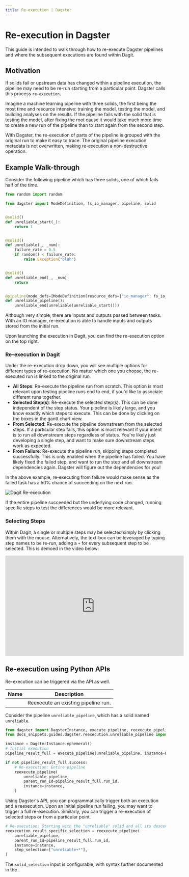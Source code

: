 ```yaml
---
title: Re-execution | Dagster
---
```


# Re-execution in Dagster

This guide is intended to walk through how to re-execute Dagster pipelines and where the subsequent executions are found within Dagit.

## Motivation

If solids fail or upstream data has changed within a pipeline execution, the pipeline may need to be re-run starting from a particular point. Dagster calls this process `re-execution`.

Imagine a machine learning pipeline with three solids, the first being the most time and resource intensive: training the model, testing the model, and building analyses on the results. If the pipeline fails with the solid that is testing the model, after fixing the root cause it would take much more time to create a new run of the pipeline than to start again from the second step.

With Dagster, the re-execution of parts of the pipeline is grouped with the original run to make it easy to trace. The original pipeline execution metadata is not overwritten, making re-execution a non-destructive operation.

## Example Walk-through

Consider the following pipeline which has three solids, one of which fails half of the time.

```python file=/guides/dagster/reexecution/unreliable_pipeline.py
from random import random

from dagster import ModeDefinition, fs_io_manager, pipeline, solid


@solid()
def unreliable_start(_):
    return 1


@solid()
def unreliable(_, _num):
    failure_rate = 0.5
    if random() < failure_rate:
        raise Exception("blah")


@solid()
def unreliable_end(_, _num):
    return


@pipeline(mode_defs=[ModeDefinition(resource_defs={"io_manager": fs_io_manager})])
def unreliable_pipeline():
    unreliable_end(unreliable(unreliable_start()))
```

Although very simple, there are inputs and outputs passed between tasks. With an IO manager, re-execution is able to handle inputs and outputs stored from the initial run.

Upon launching the execution in Dagit, you can find the re-execution option on the top right.

### Re-execution in Dagit

Under the re-execution drop down, you will see multiple options for different types of re-execution. No matter which one you choose, the re-executed run is linked to the original run.

- **All Steps**: Re-execute the pipeline run from scratch. This option is most relevant upon testing pipeline runs end to end, if you'd like to associate different runs together.
- **Selected Step(s)**: Re-execute the selected step(s). This can be done independent of the step status. Your pipeline is likely large, and you know exactly which steps to execute. This can be done by clicking on the boxes in the gantt chart view.
- **From Selected**: Re-execute the pipeline downstream from the selected steps. If a particular step fails, this option is most relevant if your intent is to run all downstream steps regardless of status. You're likely just developing a single step, and want to make sure downstream steps work as expected.
- **From Failure**: Re-execute the pipeline run, skipping steps completed successfully. This is only enabled when the pipeline has failed. You have likely fixed the failed step, and want to run the step and all downstream dependencies again. Dagster will figure out the dependencies for you!

In the above example, re-executing from failure would make sense as the failed task has a 50% chance of succeeding on the next run.

<Image
alt="Dagit Re-execution"
src="/images/guides/reexecution/reexecution_options.png"
width={3808}
height={2414}
/>

If the entire pipeline succeeded but the underlying code changed, running specific steps to test the differences would be more relevant.

### Selecting Steps

Within Dagit, a single or multiple steps may be selected simply by clicking them with the mouse. Alternatively, the text-box can be leveraged by typing step names to be re-run, adding a `+` for every subsequent step to be selected. This is demoed in the video below:

<iframe
  width="560"
  height="315"
  src="https://www.youtube.com/embed/F5Egf-UMVgk"
  frameBorder="0"
  allow="accelerometer; autoplay; encrypted-media; gyroscope; picture-in-picture"
  allowfullscreen
></iframe>

## Re-execution using Python APIs

Re-execution can be triggered via the API as well.

| Name                                                                                       | Description                         |
| ------------------------------------------------------------------------------------------ | ----------------------------------- |
| <PyObject module="dagster" object="reexecute_pipeline" displayText="reexecute_pipeline" /> | Reexecute an existing pipeline run. |

Consider the pipeline `unreliable_pipeline`, which has a solid named `unreliable`.

```python file=/guides/dagster/reexecution/reexecution_api.py endbefore=end_initial_execution_marker
from dagster import DagsterInstance, execute_pipeline, reexecute_pipeline
from docs_snippets.guides.dagster.reexecution.unreliable_pipeline import unreliable_pipeline

instance = DagsterInstance.ephemeral()
# Initial execution
pipeline_result_full = execute_pipeline(unreliable_pipeline, instance=DagsterInstance.ephemeral())

if not pipeline_result_full.success:
    # Re-execution: Entire pipeline
    reexecute_pipeline(
        unreliable_pipeline,
        parent_run_id=pipeline_result_full.run_id,
        instance=instance,
    )
```

Using Dagster's API, you can programmatically trigger both an execution and a reexecution. Upon an initial pipeline run failing, you may want to trigger a full re-execution. Similarly, you can trigger a re-execution of selected steps or from a particular point.

```python file=/guides/dagster/reexecution/reexecution_api.py startafter=start_partial_execution_marker endbefore=end_partial_execution_marker
# Re-execution: Starting with the "unreliable" solid and all its descendents
reexecution_result_specific_selection = reexecute_pipeline(
    unreliable_pipeline,
    parent_run_id=pipeline_result_full.run_id,
    instance=instance,
    step_selection=["unreliable+*"],
)
```

The `solid_selection` input is configurable, with syntax further documented in the <PyObject module="dagster" object="reexecute_pipeline" displayText="API docs" />.
